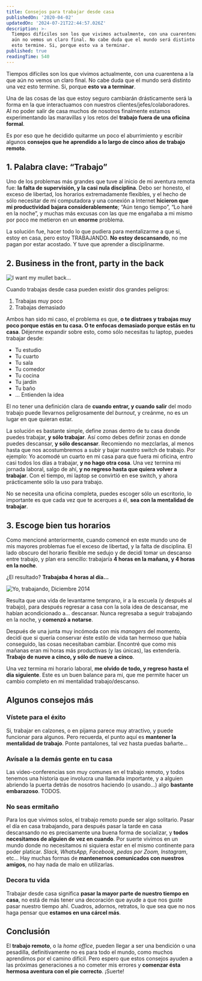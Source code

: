 ```yaml
---
title: Consejos para trabajar desde casa
publishedOn: '2020-04-02'
updatedOn: '2024-07-21T22:44:57.026Z'
description: >-
  Tiempos difíciles son los que vivimos actualmente, con una cuarentena a la que
  aún no vemos un claro final. No cabe duda que el mundo será distinto una vez
  esto termine. Si, porque esto va a terminar.
published: true
readingTime: 540
---
```


Tiempos difíciles son los que vivimos actualmente, con una cuarentena a la que
aún no vemos un claro final. No cabe duda que el mundo será distinto una vez esto
termine. Si, porque **esto va a terminar**.

Una de las cosas de las que estoy seguro cambiarán drásticamente será la forma
en la que interactuamos con nuestros clientes/jefes/colaboradores. Al no poder
salir de casa muchos de nosotros finalmente estamos experimentando las maravillas
y los retos del **trabajo fuera de una oficina formal**.

Es por eso que he decidido quitarme un poco el aburrimiento y escribir algunos
**consejos que he aprendido a lo largo de cinco años de trabajo remoto**.

## 1. Palabra clave: “Trabajo”

Uno de los problemas más grandes que tuve al inicio de mi aventura remota fue:
**la falta de supervisión, y la casi nula disciplina**. Debo ser honesto, el exceso de libertad,
los horarios extremadamente flexibles, y el hecho de sólo necesitar de mi
computadora y una conexión a Internet **hicieron que mi productividad bajara
considerablemente**; “Aún tengo tiempo”, “Lo haré en la noche”, y muchas más excusas
con las que me engañaba a mi mismo por poco me metieron en un **enorme** problema.

La solución fue, hacer todo lo que pudiera para mentalizarme a que si, estoy en
casa, pero estoy TRABAJANDO. **No estoy descansando**, no me pagan por estar acostado.
Y tuve que aprender a disciplinarme.

## 2. Business in the front, party in the back

![I want my mullet back…](/posts/work-from-home-advice/mullet.webp)

Cuando trabajas desde casa pueden existir dos grandes peligros:

1. Trabajas muy poco
2. Trabajas demasiado

Ambos han sido mi caso, el problema es que, **o te distraes y trabajas muy poco porque
estás en tu casa. O te enfocas demasiado porque estás en tu casa**. Déjenme expandir
sobre esto, como sólo necesitas tu laptop, puedes trabajar desde:

- Tu estudio
- Tu cuarto
- Tu sala
- Tu comedor
- Tu cocina
- Tu jardín
- Tu baño
- … Entienden la idea

El no tener una definición clara de **cuando entrar, y cuando salir** del modo trabajo
puede llevarnos peligrosamente del _burnout_, y creánme, no es un lugar en que quieran estar.

La solución es bastante simple, define zonas dentro de tu casa donde puedes trabajar,
**y sólo trabajar**. Así como debes definir zonas en donde puedes descansar, **y sólo descansar**.
Recomiendo no mezclarlas, al menos hasta que nos acostumbremos a subir y bajar
nuestro switch de trabajo. Por ejemplo: Yo acomodé un cuarto en mi casa para que
fuera mi oficina, entro casi todos los días a trabajar, **y no hago otra cosa**.
Una vez termina mi jornada laboral, salgo de ahí, **y no regreso hasta que quiera
volver a trabajar**. Con el tiempo, mi laptop se convirtió en ese switch, y ahora
prácticamente sólo la uso para trabajo.

No se necesita una oficina completa, puedes escoger sólo un escritorio, lo
importante es que cada vez que te acerques a él, **sea con la mentalidad de trabajar**.

## 3. Escoge bien tus horarios

Como mencioné anteriormente, cuando comencé en este mundo uno de mis mayores
problemas fue el exceso de libertad, y la falta de disciplina. El lado obscuro
del horario flexible me sedujo y de decidí tomar un descanso entre trabajo, y
plan era sencillo: trabajaría **4 horas en la mañana, y 4 horas en la noche**.

¿El resultado? **Trabajaba 4 horas al día…**

![Yo, trabajando, Diciembre 2014](/posts/work-from-home-advice/resting.webp)

Resulta que una vida de levantarme temprano, ir a la escuela (y después al trabajo),
para después regresar a casa con la sola idea de descansar, me habían acondicionado
a… descansar. Nunca regresaba a seguir trabajando en la noche, y **comenzó a notarse**.

Después de una junta muy incómoda con mis _managers_ del momento, decidí que si quería
conservar éste estilo de vida tan hermoso que había conseguido, las cosas necesitaban
cambiar. Encontré que como mis mañanas eran mi horas más productivas (y las únicas),
las extendería. **Trabajo de nueve a cinco, y sólo de nueve a cinco**.

Una vez termina mi horario laboral, **me olvido de todo, y regreso hasta el día siguiente**.
Este es un buen balance para mi, que me permite hacer un cambio completo en mi
mentalidad trabajo/descanso.

## Algunos consejos más

### Vístete para el éxito

Si, trabajar en calzones, o en pijama parece muy atractivo, y puede funcionar para
algunos. Pero recuerda, el punto aquí es **mantener la mentalidad de trabajo**.
Ponte pantalones, tal vez hasta puedas bañarte…

### Avísale a la demás gente en tu casa

Las video-conferencias son muy comunes en el trabajo remoto, y todos tenemos una
historia que involucra una llamada importante, y a alguien abriendo la puerta detrás
de nosotros haciendo (o usando…) algo **bastante embarazoso**. TODOS.

### No seas ermitaño

Para los que vivimos solos, el trabajo remoto puede ser algo solitario.
Pasar el día en casa trabajando, para después pasar la tarde en casa descansando
no es precisamente una buena forma de socializar, y **todos necesitamos de alguien
de vez en cuando**. Por suerte vivimos en un mundo donde no necesitamos ni siquiera
estar en el mismo continente para poder platicar. _Slack, WhatsApp, Facebook,
pedas por Zoom, Instagram_, etc… Hay muchas formas de **mantenernos comunicados con
nuestros amigos**, no hay nada de malo en utilizarlas.

### Decora tu vida

Trabajar desde casa significa **pasar la mayor parte de nuestro tiempo en casa**,
no está de más tener una decoración que ayude a que nos guste pasar nuestro tiempo
ahí. Cuadros, adornos, retratos, lo que sea que no nos haga pensar que **estamos
en una cárcel más**.

## Conclusión

El **trabajo remoto**, o la _home office_, pueden llegar a ser una bendición o
una pesadilla, definitivamente no es para todo el mundo, como muchos aprendimos
por el camino difícil. Pero espero que estos consejos ayuden a las próximas
generaciones a no cometer mis errores y **comenzar ésta hermosa aventura
con el pie correcto**. ¡Suerte!
